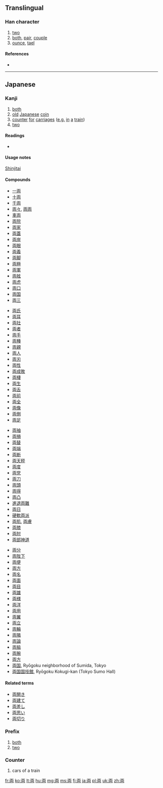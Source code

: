 {{also|兩|两}}

==Translingual==
{{Han simplified forms|兩|両|两}}

===Han character===
{{Han char|rn=1|rad=一|as=05|sn=6|four=|canj=MUB|ids=⿻⿱一山冂}}

# [[two]]
# [[both]], [[pair]], [[couple]]
# [[ounce]], [[tael]]

====References====
* {{Han ref|kx=0078.101|dkj=00046|dj=0157.070|hdz=10019.010|uh=4E21|ud=20001}}

----

==Japanese==
{{wikipedia|Ryō (Japanese coin)|Ryō}}

===Kanji===
{{ja-kanji|grade=3|rs=一05}}

# [[both]]
# [[old]] [[Japanese]] [[coin]]
# [[counter]] [[for]] [[carriages]] ([[e.g.]] [[in]] [[a]] [[train]])
# [[two]]

====Readings====
* {{ja-readings|goon=[[りょう]] ([[ryō]])|kanon=[[りょう]] ([[ryō]])|kun=[[ふたつ]] ([[futatsu]])}}

====Usage notes====
[[shinjitai|Shinjitai]]

====Compounds====
{{top4}}
* [[一両]]
* [[十両]]
* [[千両]]
* [[両々]], [[両両]]
* [[車両]]
* [[両院]]
* [[両家]]
* [[両蓋]]
* [[両岸]]
* [[両眼]]
* [[両義]]
* [[両脚]]
* [[両極]]
* [[両軍]]
* [[両舷]]
* [[両虎]]
* [[両口]]
* [[両国]]
* [[両三]]
{{mid4}}
* [[両氏]]
* [[両耳]]
* [[両社]]
* [[両者]]
* [[両手]]
* [[両種]]
* [[両親]]
* [[両人]]
* [[両刃]]
* [[両性]]
* [[両成敗]]
* [[両棲]]
* [[両生]]
* [[両舌]]
* [[両前]]
* [[両全]]
* [[両像]]
* [[両側]]
* [[両足]]
{{mid4}}
* [[両袖]]
* [[両損]]
* [[両替]]
* [[両端]]
* [[両断]]
* [[両天秤]]
* [[両度]]
* [[両党]]
* [[両刀]]
* [[両頭]]
* [[両得]]
* [[両凸]]
* [[進退両難]]
* [[両日]]
* [[硬軟両派]]
* [[両肌]], [[両膚]]
* [[両膝]]
* [[両肘]]
* [[両部神道]]
{{mid4}}
* [[両分]]
* [[両陛下]]
* [[両便]]
* [[両方]]
* [[両名]]
* [[両面]]
* [[両目]]
* [[両雄]]
* [[両様]]
* [[両洋]]
* [[両用]]
* [[両翼]]
* [[両立]]
* [[両輪]]
* [[両隣]]
* [[両論]]
* [[両脇]]
* [[両腕]]
* [[両方]]
* [[両国]], Ryōgoku neighborhood of Sumida, Tokyo
* [[両国国技館]], Ryōgoku Kokugi-kan (Tokyo Sumo Hall)
{{bottom}}

====Related terms====
* [[両開き]]
* [[両建て]]
* [[両差し]]
* [[両思い]]
* [[両切り]]

===Prefix===
{{ja-pos|りょう|prefix|kyu=輌}}
# [[both]]
# [[two]]

===Counter===
{{ja-pos|りょう|counter|kyu=輌}}

# cars of a train

[[fr:両]]
[[ko:両]]
[[lt:両]]
[[hu:両]]
[[mg:両]]
[[ms:両]]
[[fj:両]]
[[ja:両]]
[[pl:両]]
[[uk:両]]
[[zh:両]]